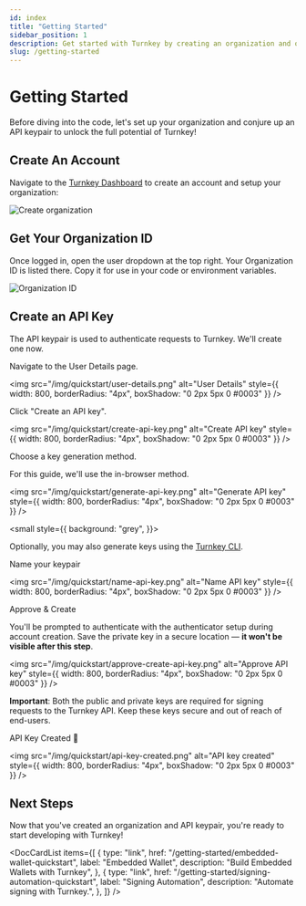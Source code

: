 ```yaml
---
id: index
title: "Getting Started"
sidebar_position: 1
description: Get started with Turnkey by creating an organization and obtaining your keys.
slug: /getting-started
---
```




# Getting Started

Before diving into the code, let's set up your organization and conjure up an API keypair to unlock the full potential of Turnkey!

## Create An Account

Navigate to the [Turnkey Dashboard](https://app.turnkey.com/dashboard/auth/initial) to create an account and setup your organization:

<p style={{ textAlign: "center" }}>
  <img
    src="/img/quickstart/create_organization.png"
    alt="Create organization"
    style={{ width: 800, borderRadius: "4px", boxShadow: "0 2px 5px 0 #0003" }}
  />
</p>

## Get Your Organization ID

Once logged in, open the user dropdown at the top right. Your Organization ID is listed there. Copy it for use in your code or environment variables.

<p style={{ textAlign: "center" }}>
  <img
    src="/img/quickstart/org-id.png"
    alt="Organization ID"
    style={{ width: 800, borderRadius: "4px", boxShadow: "0 2px 5px 0 #0003" }}
  />
</p>

## Create an API Key

The API keypair is used to authenticate requests to Turnkey. We'll create one now.

<Steps>
  <Step>Navigate to the User Details page.</Step>

<img
  src="/img/quickstart/user-details.png"
  alt="User Details"
  style={{ width: 800, borderRadius: "4px", boxShadow: "0 2px 5px 0 #0003" }}
/>

<Step>Click "Create an API key".</Step>

<img
  src="/img/quickstart/create-api-key.png"
  alt="Create API key"
  style={{ width: 800, borderRadius: "4px", boxShadow: "0 2px 5px 0 #0003" }}
/>

<Step>Choose a key generation method.</Step>

For this guide, we'll use the in-browser method.

<img
  src="/img/quickstart/generate-api-key.png"
  alt="Generate API key"
  style={{ width: 800, borderRadius: "4px", boxShadow: "0 2px 5px 0 #0003" }}
/>

<small style={{ background: "grey", }}>

Optionally, you may also generate keys using the <a href="/sdks/cli">Turnkey CLI</a>.

</small>

<Step>Name your keypair</Step>

<img
  src="/img/quickstart/name-api-key.png"
  alt="Name API key"
  style={{ width: 800, borderRadius: "4px", boxShadow: "0 2px 5px 0 #0003" }}
/>

<Step>Approve & Create</Step>

You'll be prompted to authenticate with the authenticator setup during account creation.
Save the private key in a secure location — **it won't be visible after this step**.

<img
  src="/img/quickstart/approve-create-api-key.png"
  alt="Approve API key"
  style={{ width: 800, borderRadius: "4px", boxShadow: "0 2px 5px 0 #0003" }}
/>

**Important**: Both the public and private keys are required for signing requests to the Turnkey API. Keep these keys secure and out of reach of end-users.

<Step>API Key Created 🎉</Step>

<img
  src="/img/quickstart/api-key-created.png"
  alt="API key created"
  style={{ width: 800, borderRadius: "4px", boxShadow: "0 2px 5px 0 #0003" }}
/>

</Steps>

## Next Steps

Now that you've created an organization and API keypair, you're ready to start developing with Turnkey!

<DocCardList
  items={[
    {
      type: "link",
      href: "/getting-started/embedded-wallet-quickstart",
      label: "Embedded Wallet",
      description: "Build Embedded Wallets with Turnkey",
    },
    {
      type: "link",
      href: "/getting-started/signing-automation-quickstart",
      label: "Signing Automation",
      description: "Automate signing with Turnkey.",
    },
  ]}
/>
